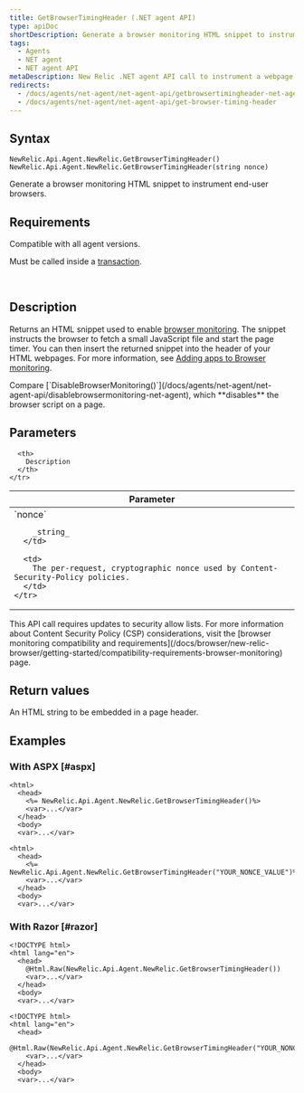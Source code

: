 ```yaml
---
title: GetBrowserTimingHeader (.NET agent API)
type: apiDoc
shortDescription: Generate a browser monitoring HTML snippet to instrument end-user browsers.
tags:
  - Agents
  - NET agent
  - NET agent API
metaDescription: New Relic .NET agent API call to instrument a webpage with browser.
redirects:
  - /docs/agents/net-agent/net-agent-api/getbrowsertimingheader-net-agent
  - /docs/agents/net-agent/net-agent-api/get-browser-timing-header
---
```


## Syntax

```
NewRelic.Api.Agent.NewRelic.GetBrowserTimingHeader()
NewRelic.Api.Agent.NewRelic.GetBrowserTimingHeader(string nonce)
```

Generate a browser monitoring HTML snippet to instrument end-user browsers.

## Requirements

Compatible with all agent versions.

Must be called inside a [transaction](/docs/accounts-partnerships/education/getting-started-new-relic/glossary#transaction).

 

## Description

Returns an HTML snippet used to enable [browser monitoring](/docs/browser/new-relic-browser/getting-started/new-relic-browser). The snippet instructs the browser to fetch a small JavaScript file and start the page timer. You can then insert the returned snippet into the header of your HTML webpages. For more information, see [Adding apps to Browser monitoring](/docs/browser/new-relic-browser/installation-configuration/adding-apps-new-relic-browser).

<Callout variant="tip">
  Compare [`DisableBrowserMonitoring()`](/docs/agents/net-agent/net-agent-api/disablebrowsermonitoring-net-agent), which **disables** the browser script on a page.
</Callout>

## Parameters

<table>
  <thead>
    <tr>
      <th width="25%">
        Parameter
      </th>

      <th>
        Description
      </th>
    </tr>
  </thead>

  <tbody>
    <tr>
      <td>
        `nonce`

        _string_
      </td>

      <td>
        The per-request, cryptographic nonce used by Content-Security-Policy policies.
      </td>
    </tr>
  </tbody>
</table>

<Callout variant="tip">
  This API call requires updates to security allow lists. For more information about Content Security Policy (CSP) considerations, visit the [browser monitoring compatibility and requirements](/docs/browser/new-relic-browser/getting-started/compatibility-requirements-browser-monitoring) page.
</Callout>

## Return values

An HTML string to be embedded in a page header.

## Examples

### With ASPX [#aspx]

```
<html>
  <head>
    <%= NewRelic.Api.Agent.NewRelic.GetBrowserTimingHeader()%>
    <var>...</var>
  </head>
  <body>
  <var>...</var>
```

```
<html>
  <head>
    <%= NewRelic.Api.Agent.NewRelic.GetBrowserTimingHeader("YOUR_NONCE_VALUE")%>
    <var>...</var>
  </head>
  <body>
  <var>...</var>
```

### With Razor [#razor]

```
<!DOCTYPE html>
<html lang="en">
  <head>
    @Html.Raw(NewRelic.Api.Agent.NewRelic.GetBrowserTimingHeader())
    <var>...</var>
  </head>
  <body>
  <var>...</var>
```

```
<!DOCTYPE html>
<html lang="en">
  <head>
    @Html.Raw(NewRelic.Api.Agent.NewRelic.GetBrowserTimingHeader("YOUR_NONCE_VALUE"))
    <var>...</var>
  </head>
  <body>
  <var>...</var>
```
